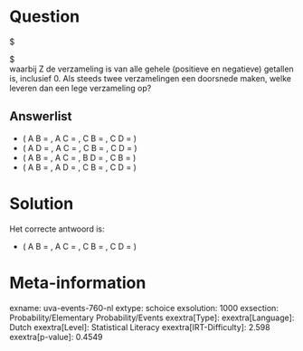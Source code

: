 Question
========

$ \begin{aligned} A & = \left \{ x \mid x = 2k, k \in Z \right
\}\\ B & = \left \{ x \mid x = 2k + 1, k \in Z \right \}\\ C
& = \left \{ x \mid x = 2(k + 1), k \in Z \right \}\\ D & =
\left \{ x \mid x = 2k - 1, k \in Z \right \} \end{aligned} $\
waarbij Z de verzameling is van alle gehele (positieve en negatieve)
getallen is, inclusief 0. Als steeds twee verzamelingen een doorsnede
maken, welke leveren dan een lege verzameling op?

Answerlist
----------

* \( A \cap B = \O, A \cap C = \O, C \cap B = \O, C \cap D = \O \)
* \( A \cap D = \O, A \cap C = \O, C \cap B = \O, C \cap D = \O \)
* \( A \cap B = \O, A \cap C = \O, B \cap D = \O, C \cap B = \O \)
* \( A \cap B = \O, A \cap D = \O, C \cap B = \O, C \cap D = \O \)

Solution
========

Het correcte antwoord is: 

* \( A \cap B = \O, A \cap C = \O, C \cap B = \O, C \cap D = \O \)

Meta-information
================
exname: uva-events-760-nl
extype: schoice
exsolution: 1000
exsection: Probability/Elementary Probability/Events
exextra[Type]: 
exextra[Language]: Dutch
exextra[Level]: Statistical Literacy
exextra[IRT-Difficulty]: 2.598
exextra[p-value]: 0.4549
